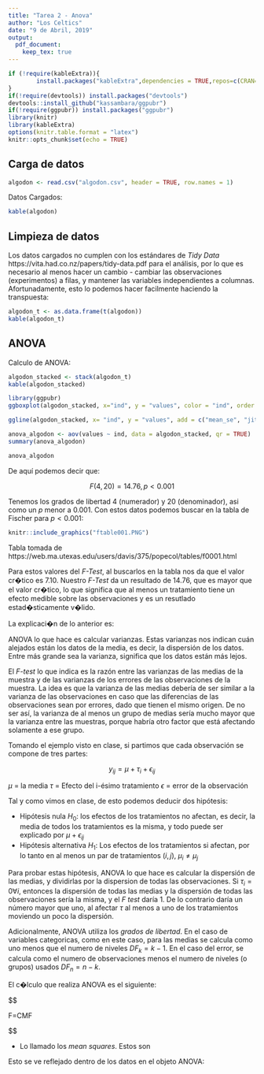 ```yaml
---
title: "Tarea 2 - Anova"
author: "Los Celtics"
date: "9 de Abril, 2019"
output:
  pdf_document: 
    keep_tex: true
---
```


```r
if (!require(kableExtra)){
        install.packages("kableExtra",dependencies = TRUE,repos=c(CRAN="https://cran.cnr.berkeley.edu/"))
}
if(!require(devtools)) install.packages("devtools")
devtools::install_github("kassambara/ggpubr")
if(!require(ggpubr)) install.packages("ggpubr")
library(knitr)
library(kableExtra)
options(knitr.table.format = "latex")
knitr::opts_chunk$set(echo = TRUE)
```

## Carga de datos

```r
algodon <- read.csv("algodon.csv", header = TRUE, row.names = 1)
```

Datos Cargados:

```r
kable(algodon)
```

## Limpieza de datos

Los datos cargados no cumplen con los estándares de _Tidy Data_ https://vita.had.co.nz/papers/tidy-data.pdf para el análisis, por lo que es necesario al menos hacer un cambio - cambiar las observaciones (experimentos) a filas, y mantener las variables independientes a columnas. Afortunadamente, esto lo podemos hacer facilmente haciendo la transpuesta:

```r
algodon_t <- as.data.frame(t(algodon))
kable(algodon_t)
```

## ANOVA

Calculo de ANOVA:

```r
algodon_stacked <- stack(algodon_t)
kable(algodon_stacked)
```

```r
library(ggpubr)
ggboxplot(algodon_stacked, x="ind", y = "values", color = "ind", order = c("Porc_15", "Porc_20", "Porc_25", "Porc_30", "Porc_35"), ylab = "libra/pulg^2", xlab = "% de Algodón")

ggline(algodon_stacked, x= "ind", y = "values", add = c("mean_se", "jitter"), order = c("Porc_15", "Porc_20", "Porc_25", "Porc_30", "Porc_35"), ylab = "libra/pulg^2", xlab = "% de Algodón")
```



```r
anova_algodon <- aov(values ~ ind, data = algodon_stacked, qr = TRUE)
summary(anova_algodon)

```

```r
anova_algodon
```

De aquí podemos decir que:

$$F(4,20)=14.76, p < 0.001$$

Tenemos los grados de libertad $4$ (numerador) y $20$ (denominador), asi como un $p$ menor a $0.001$. Con estos datos podemos buscar en la tabla de Fischer para $p<0.001$:
\renewcommand{\figurename}{Fig.}
```r
knitr::include_graphics("ftable001.PNG")
```
Tabla tomada de https://web.ma.utexas.edu/users/davis/375/popecol/tables/f0001.html

Para estos valores del _F-Test_, al buscarlos en la tabla nos da que el valor cr�tico es $7.10$. Nuestro _F-Test_ da un resultado de $14.76$, que es mayor que el valor cr�tico, lo que significa que al menos un tratamiento tiene un efecto medible sobre las observaciones y es un resutlado estad�sticamente v�lido.

La explicaci�n de lo anterior es:

ANOVA lo que hace es calcular varianzas. Estas varianzas nos indican cuán alejados están los datos de la media, es decir, la dispersión de los datos. Entre más grande sea la varianza, significa que los datos están más lejos.

El _F-test_ lo que indica es la razón entre las varianzas de las medias de la muestra y de las varianzas de los errores de las observaciones de la muestra. La idea es que la varianza de las medias debería de ser similar a la varianza de las observaciones en caso que las diferencias de las observaciones sean por errores, dado que tienen el mismo origen. De no ser así, la varianza de al menos un grupo de medias sería mucho mayor que la varianza entre las muestras, porque habría otro factor que está afectando solamente a ese grupo.

Tomando el ejemplo visto en clase, si partimos que cada observación se compone de tres partes:

$$ y_{ij} = \mu + \tau_i + \epsilon_{ij} $$

$\mu$ = la media
$\tau$ = Efecto del i-ésimo tratamiento
$\epsilon$ = error de la observación

Tal y como vimos en clase, de esto podemos deducir dos hipótesis:

- Hipótesis nula $H_0$: los efectos de los tratamientos no afectan, es decir, la media de todos los tratamientos es la misma, y todo puede ser explicado por $\mu + \epsilon_{ij}$
- Hipótesis alternativa $H_1$: Los efectos de los tratamientos si afectan, por lo tanto en al menos un par de tratamientos $(i,j)$, $\mu_i \neq \mu_j$

Para probar estas hipótesis, ANOVA lo que hace es calcular la dispersión de las medias, y dividirlas por la dispersion de todas las observaciones. Si $\tau_i=0 \forall i$, entonces la dispersión de todas las medias y la dispersión de todas las observaciones sería la misma, y el _F test_ daría 1. De lo contrario daría un número mayor que uno, al afectar $\tau$ al menos a uno de los tratamientos moviendo un poco la dispersión.

Adicionalmente, ANOVA utiliza los _grados de libertad_. En el caso de variables categoricas, como en este caso, para las medias se calcula como uno menos que el numero de niveles $DF_k=k-1$. En el caso del error, se calcula como el numero de observaciones menos el numero de niveles (o grupos) usados $DF_n=n-k$.


El c�lculo que realiza ANOVA es el siguiente:

$$

F=CMF

$$


- Lo llamado los _mean squares_. Estos son 

Esto se ve reflejado dentro de los datos en el objeto ANOVA:


